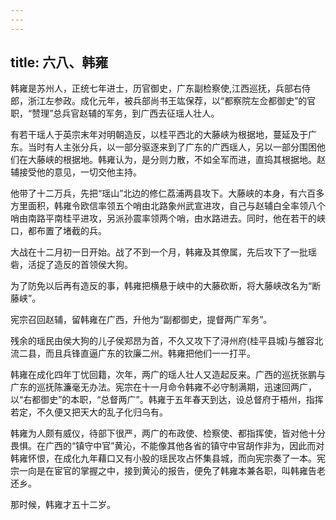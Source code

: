 ```yaml
---
---
---
```

title: 六八、韩雍
---



韩雍是苏州人，正统七年进士，历官御史，广东副检察使,江西巡抚，兵部右侍郎，浙江左参政。成化元年，被兵部尚书王竑保荐，以“都察院左佥都御史”的官职，“赞理”总兵官赵辅的军务，到广西去征瑶人壮人。

有若干瑶人于英宗末年对明朝造反，以桂平西北的大藤峡为根据地，蔓延及于广东。当时有人主张分兵，以一部分驱逐来到了广东的广西瑶人，另以一部分围困他们在大藤峡的根据地。韩雍认为，是分则力散，不如全军而进，直捣其根据地。赵辅接受他的意见，一切交他主持。

他带了十二万兵，先把“瑶山”北边的修仁荔浦两县攻下。大藤峡的本身，有六百多方里面积，韩雍令欧信率领五个哨由北路象州武宣进攻，自己与赵辅白全率领八个哨由南路平南桂平进攻，另派孙震率领两个哨，由水路进去。同时，他在若干的峡口，都布置了堵截的兵。

大战在十二月初一日开始。战了不到一个月，韩雍及其僚属，先后攻下了一批瑶砦，活捉了造反的首领侯大狗。

为了防免以后再有造反的事，韩雍把横悬于峡中的大藤砍断，将大藤峡改名为“断藤峡”。

宪宗召回赵辅，留韩雍在广西，升他为“副都御史，提督两广军务”。

残余的瑶民由侯大狗的儿子侯郑昂为首，不久又攻下了浔州府(桂平县城)与雒容北流二县，而且兵锋直逼广东的钦廉二州。韩雍把他们一一打平。

韩雍在成化四年丁忧回籍，次年，两广的瑶人壮人又造起反来。广西的巡抚张鹏与广东的巡抚陈濂毫无办法。宪宗在十一月命令韩雍不必守制满期，迅速回两广，以“右都御史”的本职，“总督两广”。韩雍于五年春天到达，设总督府于梧州，指挥若定，不久便又把天大的乱子化归乌有。

韩雍为人颇有威仪，待部下很严，两广的布政使、检察使、都指挥使，皆对他十分畏惧。在广西的“镇守中官”黄沁，不能像其他各省的镇守中官胡作非为，因此而对韩雍怀恨，在成化九年藉口又有小股的瑶民攻占怀集县城，而向宪宗奏了一本。宪宗一向是在宦官的掌握之中，接到黄沁的报告，便免了韩雍本兼各职，叫韩雍告老还乡。

那时候，韩雍才五十二岁。